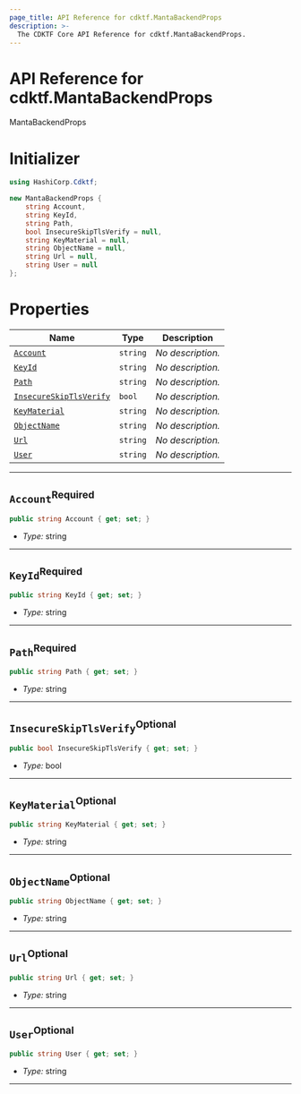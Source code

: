 ```yaml
---
page_title: API Reference for cdktf.MantaBackendProps
description: >-
  The CDKTF Core API Reference for cdktf.MantaBackendProps.
---
```


<!-- This file is generated through yarn generate-docs -->

# API Reference for cdktf.MantaBackendProps

   MantaBackendProps <a name="MantaBackendProps" id="cdktf.MantaBackendProps"></a>
  
  # Initializer <a name="Initializer" id="cdktf.MantaBackendProps.Initializer"></a>
  
  ```csharp
  using HashiCorp.Cdktf;
  
  new MantaBackendProps {
      string Account,
      string KeyId,
      string Path,
      bool InsecureSkipTlsVerify = null,
      string KeyMaterial = null,
      string ObjectName = null,
      string Url = null,
      string User = null
  };
  ```
  
  # Properties <a name="Properties" id="Properties"></a>
  
  | **Name** | **Type** | **Description** |
  | --- | --- | --- |
  | <code><a href="#cdktf.MantaBackendProps.property.account">Account</a></code> | <code>string</code> | *No description.* |
  | <code><a href="#cdktf.MantaBackendProps.property.keyId">KeyId</a></code> | <code>string</code> | *No description.* |
  | <code><a href="#cdktf.MantaBackendProps.property.path">Path</a></code> | <code>string</code> | *No description.* |
  | <code><a href="#cdktf.MantaBackendProps.property.insecureSkipTlsVerify">InsecureSkipTlsVerify</a></code> | <code>bool</code> | *No description.* |
  | <code><a href="#cdktf.MantaBackendProps.property.keyMaterial">KeyMaterial</a></code> | <code>string</code> | *No description.* |
  | <code><a href="#cdktf.MantaBackendProps.property.objectName">ObjectName</a></code> | <code>string</code> | *No description.* |
  | <code><a href="#cdktf.MantaBackendProps.property.url">Url</a></code> | <code>string</code> | *No description.* |
  | <code><a href="#cdktf.MantaBackendProps.property.user">User</a></code> | <code>string</code> | *No description.* |
  
  ---
  
  ## `Account`<sup>Required</sup> <a name="Account" id="cdktf.MantaBackendProps.property.account"></a>
  
  ```csharp
  public string Account { get; set; }
  ```
  
  - *Type:* string
  
  ---
  
  ## `KeyId`<sup>Required</sup> <a name="KeyId" id="cdktf.MantaBackendProps.property.keyId"></a>
  
  ```csharp
  public string KeyId { get; set; }
  ```
  
  - *Type:* string
  
  ---
  
  ## `Path`<sup>Required</sup> <a name="Path" id="cdktf.MantaBackendProps.property.path"></a>
  
  ```csharp
  public string Path { get; set; }
  ```
  
  - *Type:* string
  
  ---
  
  ## `InsecureSkipTlsVerify`<sup>Optional</sup> <a name="InsecureSkipTlsVerify" id="cdktf.MantaBackendProps.property.insecureSkipTlsVerify"></a>
  
  ```csharp
  public bool InsecureSkipTlsVerify { get; set; }
  ```
  
  - *Type:* bool
  
  ---
  
  ## `KeyMaterial`<sup>Optional</sup> <a name="KeyMaterial" id="cdktf.MantaBackendProps.property.keyMaterial"></a>
  
  ```csharp
  public string KeyMaterial { get; set; }
  ```
  
  - *Type:* string
  
  ---
  
  ## `ObjectName`<sup>Optional</sup> <a name="ObjectName" id="cdktf.MantaBackendProps.property.objectName"></a>
  
  ```csharp
  public string ObjectName { get; set; }
  ```
  
  - *Type:* string
  
  ---
  
  ## `Url`<sup>Optional</sup> <a name="Url" id="cdktf.MantaBackendProps.property.url"></a>
  
  ```csharp
  public string Url { get; set; }
  ```
  
  - *Type:* string
  
  ---
  
  ## `User`<sup>Optional</sup> <a name="User" id="cdktf.MantaBackendProps.property.user"></a>
  
  ```csharp
  public string User { get; set; }
  ```
  
  - *Type:* string
  
  ---
  
